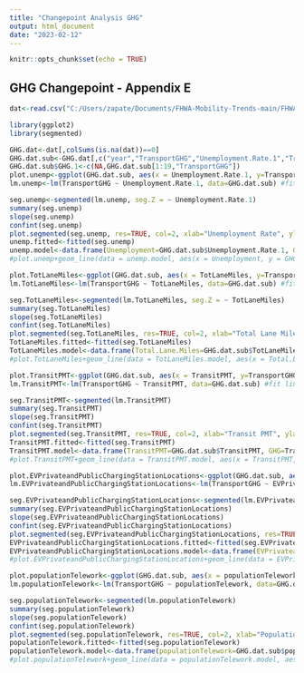 ---
title: "Changepoint Analysis GHG"
output: html_document
date: "2023-02-12"
---


```{r setup, include=FALSE}
knitr::opts_chunk$set(echo = TRUE)
```

## GHG Changepoint - Appendix E
```{r GHG  vs. Unemploymnet, echo=FALSE}
dat<-read.csv("C:/Users/zapate/Documents/FHWA-Mobility-Trends-main/FHWA-Mobility-Trends-main/Year1/Modeling/Data/Data20221210.csv", header=TRUE)

library(ggplot2)
library(segmented)

GHG.dat<-dat[,colSums(is.na(dat))==0]
GHG.dat.sub<-GHG.dat[,c("year","TransportGHG","Unemployment.Rate.1","TransitPMT","TotLaneMiles","EVPrivateandPublicChargingStationLocations","populationTelework")]
GHG.dat.sub$GHG.1<-c(NA,GHG.dat.sub[1:19,"TransportGHG"])
plot.unemp<-ggplot(GHG.dat.sub, aes(x = Unemployment.Rate.1, y=TransportGHG))+geom_point() #plot raw data
lm.unemp<-lm(TransportGHG ~ Unemployment.Rate.1, data=GHG.dat.sub) #fit linear model
```
```{r changepoint analysis, echo=FALSE}
seg.unemp<-segmented(lm.unemp, seg.Z = ~ Unemployment.Rate.1)
summary(seg.unemp)
slope(seg.unemp)
confint(seg.unemp)
plot.segmented(seg.unemp, res=TRUE, col=2, xlab="Unemployment Rate", ylab="GHG", pch=16)
unemp.fitted<-fitted(seg.unemp)
unemp.model<-data.frame(Unemployment=GHG.dat.sub$Unemployment.Rate.1, GHG=unemp.fitted)
#plot.unemp+geom_line(data = unemp.model, aes(x = Unemployment, y = GHG), colour="red")
```


```{r GHG vs. TotLaneMiles, echo=FALSE}
plot.TotLaneMiles<-ggplot(GHG.dat.sub, aes(x = TotLaneMiles, y=TransportGHG))+geom_point() #plot raw data
lm.TotLaneMiles<-lm(TransportGHG ~ TotLaneMiles, data=GHG.dat.sub) #fit linear model
```

```{r changepoint analysis TotLaneMiles, echo=FALSE}
seg.TotLaneMiles<-segmented(lm.TotLaneMiles, seg.Z = ~ TotLaneMiles)
summary(seg.TotLaneMiles)
slope(seg.TotLaneMiles)
confint(seg.TotLaneMiles)
plot.segmented(seg.TotLaneMiles, res=TRUE, col=2, xlab="Total Lane Miles", ylab="GHG", pch=16)
TotLaneMiles.fitted<-fitted(seg.TotLaneMiles)
TotLaneMiles.model<-data.frame(Total.Lane.Miles=GHG.dat.sub$TotLaneMiles, GHG=TotLaneMiles.fitted)
#plot.TotLaneMiles+geom_line(data = TotLaneMiles.model, aes(x = Total.Lane.Miles, y = GHG), colour="red")
```


```{r GHG vs. TransitPMT, echo=FALSE}
plot.TransitPMT<-ggplot(GHG.dat.sub, aes(x = TransitPMT, y=TransportGHG))+geom_point() #plot raw data
lm.TransitPMT<-lm(TransportGHG ~ TransitPMT, data=GHG.dat.sub) #fit linear model
```

```{r changepoint analysis TransitPMT, echo=FALSE}
seg.TransitPMT<-segmented(lm.TransitPMT)
summary(seg.TransitPMT)
slope(seg.TransitPMT)
confint(seg.TransitPMT)
plot.segmented(seg.TransitPMT, res=TRUE, col=2, xlab="Transit PMT", ylab="GHG", pch=16)
TransitPMT.fitted<-fitted(seg.TransitPMT)
TransitPMT.model<-data.frame(TransitPMT=GHG.dat.sub$TransitPMT, GHG=TransitPMT.fitted)
#plot.TransitPMT+geom_line(data = TransitPMT.model, aes(x = TransitPMT, y = GHG), colour="red")
```



```{r GHG vs. EVPrivateandPublicChargingStationLocations, echo=FALSE}
plot.EVPrivateandPublicChargingStationLocations<-ggplot(GHG.dat.sub, aes(x = EVPrivateandPublicChargingStationLocations, y=TransportGHG))+geom_point() #plot raw data
lm.EVPrivateandPublicChargingStationLocations<-lm(TransportGHG ~ EVPrivateandPublicChargingStationLocations, data=GHG.dat.sub) #fit linear model
```

```{r changepoint analysis EVPrivateandPublicChargingStationLocations, echo=FALSE}
seg.EVPrivateandPublicChargingStationLocations<-segmented(lm.EVPrivateandPublicChargingStationLocations, seg.Z = ~ EVPrivateandPublicChargingStationLocations)
summary(seg.EVPrivateandPublicChargingStationLocations)
slope(seg.EVPrivateandPublicChargingStationLocations)
confint(seg.EVPrivateandPublicChargingStationLocations)
plot.segmented(seg.EVPrivateandPublicChargingStationLocations, res=TRUE, col=2, xlab="EV Private/Public Charging Station Locations", ylab="GHG", pch=16)
EVPrivateandPublicChargingStationLocations.fitted<-fitted(seg.EVPrivateandPublicChargingStationLocations)
EVPrivateandPublicChargingStationLocations.model<-data.frame(EVPrivateandPublicChargingStationLocations=GHG.dat.sub$EVPrivateandPublicChargingStationLocations, GHG=EVPrivateandPublicChargingStationLocations.fitted)
#plot.EVPrivateandPublicChargingStationLocations+geom_line(data = EVPrivateandPublicChargingStationLocations.model, aes(x = EVPrivateandPublicChargingStationLocations, y = GHG), colour="red")
```



```{r GHG vs. populationTelework, echo=FALSE}
plot.populationTelework<-ggplot(GHG.dat.sub, aes(x = populationTelework, y=TransportGHG))+geom_point() #plot raw data
lm.populationTelework<-lm(TransportGHG ~ populationTelework, data=GHG.dat.sub) #fit linear model
```

```{r changepoint analysis populationTelework, echo=FALSE}
seg.populationTelework<-segmented(lm.populationTelework)
summary(seg.populationTelework)
slope(seg.populationTelework)
confint(seg.populationTelework)
plot.segmented(seg.populationTelework, res=TRUE, col=2, xlab="Population Telework", ylab="GHG", pch=16)
populationTelework.fitted<-fitted(seg.populationTelework)
populationTelework.model<-data.frame(populationTelework=GHG.dat.sub$populationTelework, GHG=populationTelework.fitted)
#plot.populationTelework+geom_line(data = populationTelework.model, aes(x = populationTelework, y = GHG), colour="red")
```

